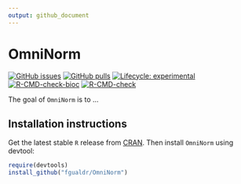 ```yaml
---
output: github_document
---
```


# OmniNorm

<!-- badges: start -->
[![GitHub issues](https://img.shields.io/github/issues/fgualdr/OmniNorm)](https://github.com/fgualdr/OmniNorm/issues)
[![GitHub pulls](https://img.shields.io/github/issues-pr/fgualdr/OmniNorm)](https://github.com/fgualdr/OmniNorm/pulls)
[![Lifecycle: experimental](https://img.shields.io/badge/lifecycle-experimental-orange.svg)](https://lifecycle.r-lib.org/articles/stages.html#experimental)
[![R-CMD-check-bioc](https://github.com/fgualdr/OmniNorm/actions/workflows/R-CMD-check-bioc.yaml/badge.svg)](https://github.com/fgualdr/OmniNorm/actions/workflows/R-CMD-check-bioc.yaml)
[![R-CMD-check](https://github.com/fgualdr/OmniNorm/actions/workflows/R-CMD-check.yaml/badge.svg)](https://github.com/fgualdr/OmniNorm/actions/workflows/R-CMD-check.yaml)
<!-- badges: end -->

The goal of `OmniNorm` is to ...

## Installation instructions

Get the latest stable `R` release from [CRAN](http://cran.r-project.org/). Then install `OmniNorm` using devtool:

```r
require(devtools)
install_github("fgualdr/OmniNorm")
```
